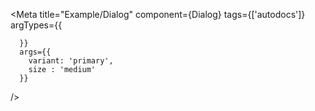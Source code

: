
<Meta title="Example/Dialog"
      component={Dialog}
      tags={['autodocs']} 
      argTypes={{
        
      }}
      args={{
        variant: 'primary',
        size : 'medium'
      }}
/>

<Title />

## 설치

프로젝트에 @custompackages/designsystem이 설치되어 있는지 확인하세요. 

다음과 같이 Dialog 컴포넌트를 임포트할 수 있습니다

```jsx
import { Dialog } from '@custompackages/designsystem';
```

## Basic Usage

<Canvas>
  <Story name="BasicDialog" args={{ children: 'text' }}>
    {args => <Dialog {...args} />}
  </Story>
</Canvas>

## Props

<Controls />


## AssembledDialogExample 

<AssembledDialogExample />
 